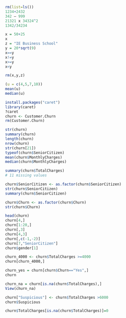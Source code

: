 
```r
rm(list=ls())
1234+2432
342 – 999
21321 x 34324^2
1342/34234

x = 50+25
x
z = "IE Business School" 
y = 20*sqrt(9)
x==y
x!=y
x>=y
x<y

rm(x,y,z)
```

```r
(u = c(4,5,7,10))
mean(u)
median(u)
```
```r
install.packages("caret")
library(caret)
?caret
churn <- Customer.Churn
rm(Customer.Churn)

```

```r
str(churn)
summary(churn)
length(churn)
nrow(churn)
str(churn[21])
typeof(churn$SeniorCitizen)
mean(churn$MonthlyCharges)
median(churn$MonthlyCharges)

summary(churn$TotalCharges)
# 11 missing values
```

```r
churn$SeniorCitizen <- as.factor(churn$SeniorCitizen)
str(churn$SeniorCitizen)
summary(churn$SeniorCitizen)
```

```r
churn$Churn <- as.factor(churn$Churn)
str(churn$Churn)
```

```r
head(churn)
churn[4,]
churn[1:20,]
churn[,3]
churn[4,3]
churn[,c(-1,-2)]
churn[7,"SeniorCitizen"]
churn$gender[1]
```
```r
churn_4000 <- churn$TotalCharges >=4000
churn[churn_4000,]

churn_yes = churn[churn$Churn=="Yes",]
churn
```


```r
churn_na = churn[is.na(churn$TotalCharges),]
View(churn_na)
```

```r
churn["Suspicious"] <- churn$TotalCharges >6000
churn$Suspicious
```

```r
churn$TotalCharges[is.na(churn$TotalCharges)]=0
```

